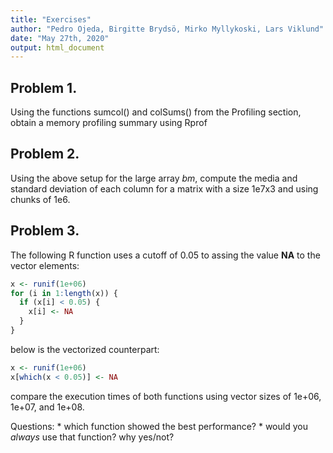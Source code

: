 ```yaml
---
title: "Exercises"
author: "Pedro Ojeda, Birgitte Brydsö, Mirko Myllykoski, Lars Viklund"
date: "May 27th, 2020"
output: html_document
---
```



## Problem 1.
Using the functions sumcol() and colSums() from the Profiling section, obtain a memory profiling summary using Rprof

## Problem 2.
Using the above setup for the large array *bm*, compute the media and standard deviation of each column for a matrix with a size 1e7x3 and using chunks of 1e6.

## Problem 3. 
The following R function uses a cutoff of 0.05 to assing the value **NA** to the vector elements:

```r
x <- runif(1e+06)
for (i in 1:length(x)) {
  if (x[i] < 0.05) {
    x[i] <- NA
  }
}
```

below is the vectorized counterpart:

```r
x <- runif(1e+06)
x[which(x < 0.05)] <- NA 
```

compare the execution times of both functions using vector sizes of 1e+06, 1e+07, and 1e+08. 

Questions: 
   * which function showed the best performance?
   * would you *always* use that function? why yes/not?
